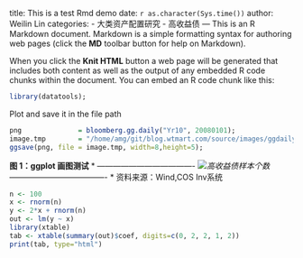 title: This is a test Rmd demo
date: `r as.character(Sys.time())` 
author: Weilin Lin
categories:
- 大类资产配置研究
- 高收益债
---
This is an R Markdown document. Markdown is a simple formatting syntax for authoring web pages (click the **MD** toolbar button for help on Markdown).

When you click the **Knit HTML** button a web page will be generated that includes both content as well as the output of any embedded R code chunks within the document. You can embed an R code chunk like this:

```r
library(datatools);
```

Plot and save it in the file path
```r
png              = bloomberg.gg.daily("Yr10", 20080101);
image.tmp        = "/home/amg/git/blog.wtmart.com/source/images/ggdaily.png"
ggsave(png, file = image.tmp, width=8,height=5);

```

**图 1：ggplot 画图测试** 
* ------------------------------------- *
![高收益债样本个数](/images/ggdaily.png)
* ------------------------------------- *
资料来源：Wind,COS Inv系统


```r
n <- 100
x <- rnorm(n)
y <- 2*x + rnorm(n)
out <- lm(y ~ x)
library(xtable)
tab <- xtable(summary(out)$coef, digits=c(0, 2, 2, 1, 2))
print(tab, type="html")
```





